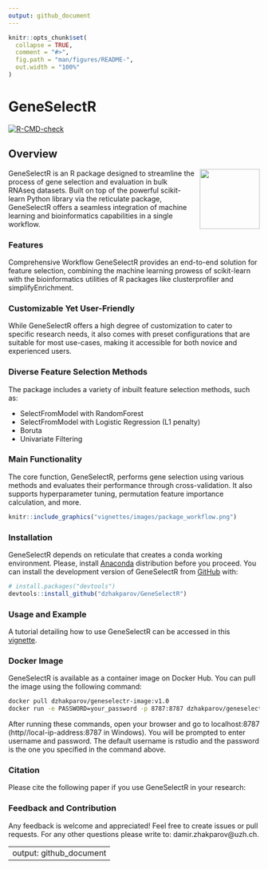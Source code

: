 ```yaml
---
output: github_document
---
```


<!-- README.md is generated from README.Rmd. Please edit that file -->

```r
knitr::opts_chunk$set(
  collapse = TRUE,
  comment = "#>",
  fig.path = "man/figures/README-",
  out.width = "100%"
)
```

# GeneSelectR

<!-- badges: start -->
[![R-CMD-check](https://github.com/dzhakparov/GeneSelectR/actions/workflows/R-CMD-check.yaml/badge.svg)](https://github.com/dzhakparov/GeneSelectR/actions/workflows/R-CMD-check.yaml)
<!-- badges: end -->

## Overview

<img src="man/figures/GeneSelectR.png" style="float: right; margin: 0px 0px 10px 10px;" width="120px" />


GeneSelectR is an R package designed to streamline the process of gene
selection and evaluation in bulk RNAseq datasets. Built on top of the
powerful scikit-learn Python library via the reticulate package,
GeneSelectR offers a seamless integration of machine learning and
bioinformatics capabilities in a single workflow.

### Features

Comprehensive Workflow GeneSelectR provides an end-to-end solution for
feature selection, combining the machine learning prowess of
scikit-learn with the bioinformatics utilities of R packages like
clusterprofiler and simplifyEnrichment.

### Customizable Yet User-Friendly

While GeneSelectR offers a high degree of customization to cater to
specific research needs, it also comes with preset configurations that
are suitable for most use-cases, making it accessible for both novice
and experienced users.

### Diverse Feature Selection Methods

The package includes a variety of inbuilt feature selection methods,
such as:

- SelectFromModel with RandomForest
- SelectFromModel with Logistic Regression (L1 penalty)
- Boruta
- Univariate Filtering

### Main Functionality

The core function, GeneSelectR, performs gene selection using various
methods and evaluates their performance through cross-validation. It
also supports hyperparameter tuning, permutation feature importance
calculation, and more.

```r
knitr::include_graphics("vignettes/images/package_workflow.png")
```

### Installation

GeneSelectR depends on reticulate that creates a conda working
environment. Please, install
[Anaconda](https://www.anaconda.com/download) distribution before you
proceed.
You can install the development version of GeneSelectR from
[GitHub](https://github.com/) with:

```r
# install.packages("devtools")
devtools::install_github("dzhakparov/GeneSelectR")
```

### Usage and Example

A tutorial detailing how to use GeneSelectR can be accessed in this
[vignette](https://dzhakparov.github.io/GeneSelectR/vignettes/example.html).


### Docker Image 
GeneSelectR is available as a container image on Docker Hub. You can pull the image using the following command:
```bash
docker pull dzhakparov/geneselectr-image:v1.0
docker run -e PASSWORD=your_password -p 8787:8787 dzhakparov/geneselectr-image:v1.0

```
After running these commands, open your browser and go to localhost:8787 (http//local-ip-address:8787 in Windows). You will be prompted to enter username and password. The default username is rstudio and the password is the one you specified in the command above.

### Citation 
Please cite the following paper if you use GeneSelectR in your research: 

### Feedback and Contribution 

Any feedback is welcome and appreciated! Feel free to create issues or pull requests. For any other questions please write to: damir.zhakparov@uzh.ch.



---
output: github_document
---
